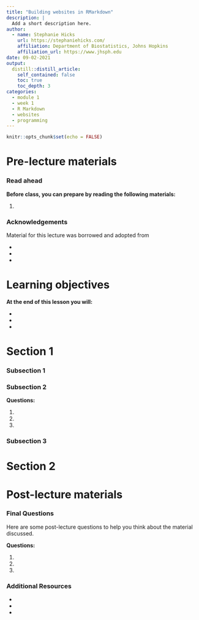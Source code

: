 ```yaml
---
title: "Building websites in RMarkdown"
description: |
  Add a short description here.
author:
  - name: Stephanie Hicks
    url: https://stephaniehicks.com/
    affiliation: Department of Biostatistics, Johns Hopkins
    affiliation_url: https://www.jhsph.edu
date: 09-02-2021
output:
  distill::distill_article:
    self_contained: false
    toc: true
    toc_depth: 3
categories:
  - module 1
  - week 1
  - R Markdown
  - websites
  - programming
---
```



```r
knitr::opts_chunk$set(echo = FALSE)
```

<!-- Add interesting quote -->


# Pre-lecture materials

### Read ahead

:::resources

**Before class, you can prepare by reading the following materials:**

1. 

:::


### Acknowledgements

Material for this lecture was borrowed and adopted from

-
- 
- 

# Learning objectives

:::keyideas

**At the end of this lesson you will:**

- 
- 
- 

:::


# Section 1


### Subsection 1

### Subsection 2


:::questions

**Questions:**

1. 
2. 
3. 

:::

### Subsection 3


# Section 2


# Post-lecture materials

### Final Questions 

Here are some post-lecture questions to help you think about the material discussed.

:::questions

**Questions:**

1. 

2. 

3.

:::


### Additional Resources 

:::resources 

- 
- 
- 

::: 
